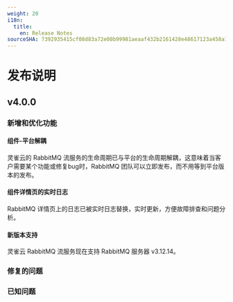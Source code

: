 ```yaml
---
weight: 20
i18n:
  title:
    en: Release Notes
sourceSHA: 7392935415cf08d83a72e00b99981aeaaf432b2161428e48617123a458a1a5be
---
```


# 发布说明

## v4.0.0

### 新增和优化功能

#### 组件-平台解耦

灵雀云的 RabbitMQ 流服务的生命周期已与平台的生命周期解耦，这意味着当客户需要某个功能或修复bug时，RabbitMQ 团队可以立即发布，而不用等到平台版本的发布。

#### 组件详情页的实时日志

RabbitMQ 详情页上的日志已被实时日志替换，实时更新，方便故障排查和问题分析。

#### 新版本支持

灵雀云 RabbitMQ 流服务现在支持 RabbitMQ 服务器 v3.12.14。

### 修复的问题

### 已知问题
